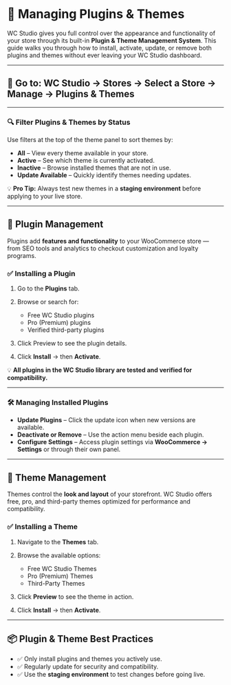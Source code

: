 # 🔌 Managing Plugins & Themes

WC Studio gives you full control over the appearance and functionality of your store through its built-in **Plugin & Theme Management System**. This guide walks you through how to install, activate, update, or remove both plugins and themes without ever leaving your WC Studio dashboard.

---

## 📍 Go to: WC Studio → Stores → Select a Store → Manage → Plugins & Themes

---

### 🔍 Filter Plugins & Themes by Status

Use filters at the top of the theme panel to sort themes by:

- **All** – View every theme available in your store.
- **Active** – See which theme is currently activated.
- **Inactive** – Browse installed themes that are not in use.
- **Update Available** – Quickly identify themes needing updates.

💡 **Pro Tip:** Always test new themes in a **staging environment** before applying to your live store.

---

## 🔌 Plugin Management

Plugins add **features and functionality** to your WooCommerce store — from SEO tools and analytics to checkout customization and loyalty programs.

### ✅ Installing a Plugin

1. Go to the **Plugins** tab.
2. Browse or search for:
   - Free WC Studio plugins
   - Pro (Premium) plugins
   - Verified third-party plugins

3. Click Preview to see the plugin details.
4. Click **Install** → then **Activate**.

💡 **All plugins in the WC Studio library are tested and verified for compatibility.**

---

### 🛠 Managing Installed Plugins

- **Update Plugins** – Click the update icon when new versions are available.
- **Deactivate or Remove** – Use the action menu beside each plugin.
- **Configure Settings** – Access plugin settings via **WooCommerce → Settings** or through their own panel.

---

## 🎨 Theme Management

Themes control the **look and layout** of your storefront. WC Studio offers free, pro, and third-party themes optimized for performance and compatibility.

### ✅ Installing a Theme

1. Navigate to the **Themes** tab.
2. Browse the available options:
   - Free WC Studio Themes
   - Pro (Premium) Themes
   - Third-Party Themes

3. Click **Preview** to see the theme in action.
4. Click **Install** → then **Activate**.

---

## 📦 Plugin & Theme Best Practices

- ✅ Only install plugins and themes you actively use.
- ✅ Regularly update for security and compatibility.
- ✅ Use the **staging environment** to test changes before going live.